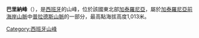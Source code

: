 '''巴里納峰'''（{{lang-ca|Punta de la Barrina}}），是[[西班牙|西班牙]]的山峰，位於該國東北部[[加泰羅尼亞|加泰羅尼亞]]，屬於[[加泰羅尼亞前海岸山脈|加泰羅尼亞前海岸山脈]]中[[普拉德斯山脈|普拉德斯山脈]]的一部分，最高點海拔高度1,013米。

{{coord|41|16|39|N|1|04|03|E|region:ES-CT_type:mountain_source:kolossus-cawiki|display=title}}

{{Spain-geo-stub}}
[[Category:西班牙山峰|Category:西班牙山峰]]
